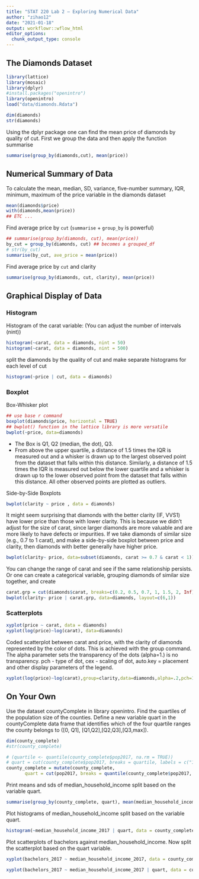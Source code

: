 ```yaml
---
title: "STAT 220 Lab 2 — Exploring Numerical Data"
author: "zihao12"
date: "2021-01-18"
output: workflowr::wflow_html
editor_options:
  chunk_output_type: console
---
```


## The Diamonds Dataset
```r
library(lattice)
library(mosaic)
library(dplyr)
#install.packages("openintro")
library(openintro)
load("data/diamonds.Rdata")
```


```r
dim(diamonds)
str(diamonds)
```

Using the dplyr package one can find the mean price of diamonds by quality of cut. First we group the data and then apply the function summarise
```r
summarise(group_by(diamonds,cut), mean(price))
```

## Numerical Summary of Data
To calculate the mean, median, SD, variance, five-number summary, IQR, minimum, maximum of the price variable in the diamonds dataset
```r
mean(diamonds$price)
with(diamonds,mean(price))
## ETC ...
```


Find average price by `cut` (`summarise` + `group_by` is powerful)
```r
## summarise(group_by(diamonds, cut), mean(price))
by_cut = group_by(diamonds, cut) ## becomes a grouped_df
# str(by_cut)
summarise(by_cut, ave_price = mean(price))
```

Find average price by `cut` and clarity
```r
summarise(group_by(diamonds, cut, clarity), mean(price))
```

## Graphical Display of Data

### Histogram
Histogram of the carat variable:
(You can adjust the number of intervals (nint))
```r
histogram(~carat, data = diamonds, nint = 50)
histogram(~carat, data = diamonds, nint = 500)
```

split the diamonds by the quality of cut and make separate histograms for each level of cut
```r
histogram(~price | cut, data = diamonds)
```

### Boxplot
Box-Whisker plot
```r
## use base r command
boxplot(diamonds$price, horizontal = TRUE)
## bwplot() function in the lattice library is more versatile
bwplot(~price, data=diamonds)
```
* The Box is Q1, Q2 (median, the dot), Q3. 
* From above the upper quartile, a distance of 1.5 times the IQR is measured out and a whisker is drawn up to the largest observed point from the dataset that falls within this distance. Similarly, a distance of 1.5 times the IQR is measured out below the lower quartile and a whisker is drawn up to the lower observed point from the dataset that falls within this distance. All other observed points are plotted as outliers.


Side-by-Side Boxplots
```r
bwplot(clarity ~ price , data = diamonds)
```




It might seem surprising that diamonds with the better clarity (IF, VVS1) have lower price than those with lower clarity. This is because we didn’t adjust for the size of carat, since larger diamonds are more valuable and are more likely to have defects or impurities. If we take diamonds of similar size (e.g., 0.7 to 1 carat), and make a side-by-side boxplot between price and clarity, then diamonds with better generally have higher price.
```r
bwplot(clarity~ price, data=subset(diamonds, carat >= 0.7 & carat < 1))
```


You can change the range of carat and see if the same relationship persists. Or one can create a categorical variable, grouping diamonds of similar size together, and create

```r
carat.grp = cut(diamonds$carat, breaks=c(0.2, 0.5, 0.7, 1, 1.5, 2, Inf), right=FALSE)
bwplot(clarity~ price | carat.grp, data=diamonds, layout=c(6,1))
```

### Scatterplots
```r
xyplot(price ~ carat, data = diamonds)
xyplot(log(price)~log(carat), data=diamonds)
```

Coded scatterplot between carat and price, with the clarity of diamonds represented by the color of dots. This is achieved with the group command. The alpha parameter sets the transparency of the dots (alpha=1.) is no transparency. pch - type of dot, cex - scaling of dot, auto.key = placement and other display parameters of the legend.
```r
xyplot(log(price)~log(carat),group=clarity,data=diamonds,alpha=.2,pch=19,cex= .5,auto.key=list(space="left"))
```


## On Your Own

Use the dataset countyComplete in library openintro. Find the quartiles of the population size of the counties. Define a new variable quart in the countyComplete data frame that identifies which of the four quartile ranges the county belongs to ([0, Q1], [Q1,Q2],[Q2,Q3],[Q3,max]).

```r
dim(county_complete)
#str(county_complete)
```


```r
# (quartile <- quantile(county_complete$pop2017, na.rm = TRUE))
# quart = cut(county_complete$pop2017, breaks = quartile, labels = c("1","2", "3", "4"))
county_complete = mutate(county_complete, 
       quart = cut(pop2017, breaks = quantile(county_complete$pop2017, na.rm = TRUE), labels = c("1","2", "3", "4")))
```

Print means and sds of median_household_income split based on the variable quart.
```r
summarise(group_by(county_complete, quart), mean(median_household_income_2017, na.rm = TRUE))
```

Plot histograms of median_household_income split based on the variable quart.
```r
histogram(~median_household_income_2017 | quart, data = county_complete)
```

Plot scatterplots of bachelors against median_household_income. Now split the scatterplot based on the quart variable.
```r
xyplot(bachelors_2017 ~ median_household_income_2017, data = county_complete)

xyplot(bachelors_2017 ~ median_household_income_2017 | quart, data = county_complete)

```

